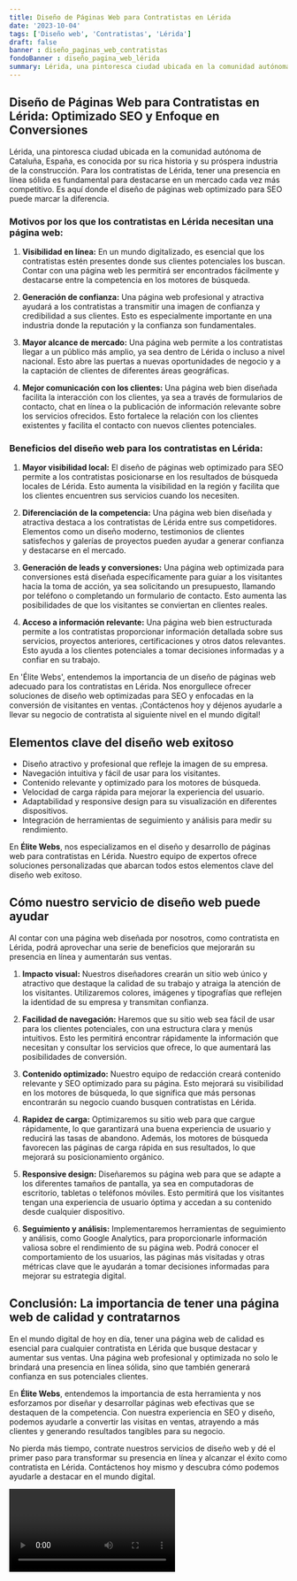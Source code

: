 ```yaml
---
title: Diseño de Páginas Web para Contratistas en Lérida
date: '2023-10-04'
tags: ['Diseño web', 'Contratistas', 'Lérida']
draft: false
banner : diseño_paginas_web_contratistas
fondoBanner : diseño_pagina_web_lérida
summary: Lérida, una pintoresca ciudad ubicada en la comunidad autónoma de Cataluña, España, es conocida por su rica historia y su próspera industria de la construcción. Para los contratistas de Lérida, tener una presencia en línea sólida es fundamental para destacarse en un mercado cada vez más competitivo. Es aquí donde el diseño de páginas web optimizado para SEO puede marcar la diferencia.
---
```


## Diseño de Páginas Web para Contratistas en Lérida: Optimizado SEO y Enfoque en Conversiones

Lérida, una pintoresca ciudad ubicada en la comunidad autónoma de Cataluña, España, es conocida por su rica historia y su próspera industria de la construcción. Para los contratistas de Lérida, tener una presencia en línea sólida es fundamental para destacarse en un mercado cada vez más competitivo. Es aquí donde el diseño de páginas web optimizado para SEO puede marcar la diferencia.

### Motivos por los que los contratistas en Lérida necesitan una página web:

1. **Visibilidad en línea:** En un mundo digitalizado, es esencial que los contratistas estén presentes donde sus clientes potenciales los buscan. Contar con una página web les permitirá ser encontrados fácilmente y destacarse entre la competencia en los motores de búsqueda.

2. **Generación de confianza:** Una página web profesional y atractiva ayudará a los contratistas a transmitir una imagen de confianza y credibilidad a sus clientes. Esto es especialmente importante en una industria donde la reputación y la confianza son fundamentales.

3. **Mayor alcance de mercado:** Una página web permite a los contratistas llegar a un público más amplio, ya sea dentro de Lérida o incluso a nivel nacional. Esto abre las puertas a nuevas oportunidades de negocio y a la captación de clientes de diferentes áreas geográficas.

4. **Mejor comunicación con los clientes:** Una página web bien diseñada facilita la interacción con los clientes, ya sea a través de formularios de contacto, chat en línea o la publicación de información relevante sobre los servicios ofrecidos. Esto fortalece la relación con los clientes existentes y facilita el contacto con nuevos clientes potenciales.

### Beneficios del diseño web para los contratistas en Lérida:

1. **Mayor visibilidad local:** El diseño de páginas web optimizado para SEO permite a los contratistas posicionarse en los resultados de búsqueda locales de Lérida. Esto aumenta la visibilidad en la región y facilita que los clientes encuentren sus servicios cuando los necesiten.

2. **Diferenciación de la competencia:** Una página web bien diseñada y atractiva destaca a los contratistas de Lérida entre sus competidores. Elementos como un diseño moderno, testimonios de clientes satisfechos y galerías de proyectos pueden ayudar a generar confianza y destacarse en el mercado.

3. **Generación de leads y conversiones:** Una página web optimizada para conversiones está diseñada específicamente para guiar a los visitantes hacia la toma de acción, ya sea solicitando un presupuesto, llamando por teléfono o completando un formulario de contacto. Esto aumenta las posibilidades de que los visitantes se conviertan en clientes reales.

4. **Acceso a información relevante:** Una página web bien estructurada permite a los contratistas proporcionar información detallada sobre sus servicios, proyectos anteriores, certificaciones y otros datos relevantes. Esto ayuda a los clientes potenciales a tomar decisiones informadas y a confiar en su trabajo.

En 'Élite Webs', entendemos la importancia de un diseño de páginas web adecuado para los contratistas en Lérida. Nos enorgullece ofrecer soluciones de diseño web optimizadas para SEO y enfocadas en la conversión de visitantes en ventas. ¡Contáctenos hoy y déjenos ayudarle a llevar su negocio de contratista al siguiente nivel en el mundo digital!

<GifSeo />

<Cta />

## Elementos clave del diseño web exitoso

- Diseño atractivo y profesional que refleje la imagen de su empresa.
- Navegación intuitiva y fácil de usar para los visitantes.
- Contenido relevante y optimizado para los motores de búsqueda.
- Velocidad de carga rápida para mejorar la experiencia del usuario.
- Adaptabilidad y responsive design para su visualización en diferentes dispositivos.
- Integración de herramientas de seguimiento y análisis para medir su rendimiento.

En **Élite Webs**, nos especializamos en el diseño y desarrollo de páginas web para contratistas en Lérida. Nuestro equipo de expertos ofrece soluciones personalizadas que abarcan todos estos elementos clave del diseño web exitoso.

## Cómo nuestro servicio de diseño web puede ayudar

Al contar con una página web diseñada por nosotros, como contratista en Lérida, podrá aprovechar una serie de beneficios que mejorarán su presencia en línea y aumentarán sus ventas.

1. **Impacto visual:** Nuestros diseñadores crearán un sitio web único y atractivo que destaque la calidad de su trabajo y atraiga la atención de los visitantes. Utilizaremos colores, imágenes y tipografías que reflejen la identidad de su empresa y transmitan confianza.

2. **Facilidad de navegación:** Haremos que su sitio web sea fácil de usar para los clientes potenciales, con una estructura clara y menús intuitivos. Esto les permitirá encontrar rápidamente la información que necesitan y consultar los servicios que ofrece, lo que aumentará las posibilidades de conversión.

3. **Contenido optimizado:** Nuestro equipo de redacción creará contenido relevante y SEO optimizado para su página. Esto mejorará su visibilidad en los motores de búsqueda, lo que significa que más personas encontrarán su negocio cuando busquen contratistas en Lérida.

4. **Rapidez de carga:** Optimizaremos su sitio web para que cargue rápidamente, lo que garantizará una buena experiencia de usuario y reducirá las tasas de abandono. Además, los motores de búsqueda favorecen las páginas de carga rápida en sus resultados, lo que mejorará su posicionamiento orgánico.

5. **Responsive design:** Diseñaremos su página web para que se adapte a los diferentes tamaños de pantalla, ya sea en computadoras de escritorio, tabletas o teléfonos móviles. Esto permitirá que los visitantes tengan una experiencia de usuario óptima y accedan a su contenido desde cualquier dispositivo.

6. **Seguimiento y análisis:** Implementaremos herramientas de seguimiento y análisis, como Google Analytics, para proporcionarle información valiosa sobre el rendimiento de su página web. Podrá conocer el comportamiento de los usuarios, las páginas más visitadas y otras métricas clave que le ayudarán a tomar decisiones informadas para mejorar su estrategia digital.

## Conclusión: La importancia de tener una página web de calidad y contratarnos

En el mundo digital de hoy en día, tener una página web de calidad es esencial para cualquier contratista en Lérida que busque destacar y aumentar sus ventas. Una página web profesional y optimizada no solo le brindará una presencia en línea sólida, sino que también generará confianza en sus potenciales clientes.

En **Élite Webs**, entendemos la importancia de esta herramienta y nos esforzamos por diseñar y desarrollar páginas web efectivas que se destaquen de la competencia. Con nuestra experiencia en SEO y diseño, podemos ayudarle a convertir las visitas en ventas, atrayendo a más clientes y generando resultados tangibles para su negocio.

No pierda más tiempo, contrate nuestros servicios de diseño web y dé el primer paso para transformar su presencia en línea y alcanzar el éxito como contratista en Lérida. Contáctenos hoy mismo y descubra cómo podemos ayudarle a destacar en el mundo digital.

<Video />

<CtaBot job='Contratistas' city='Lérida'/>

<Gmaps query='Lérida+españa+maps' />